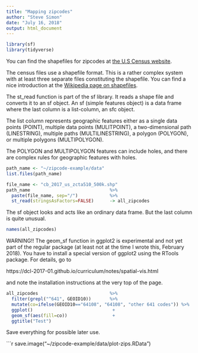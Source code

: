 ```yaml
---
title: "Mapping zipcodes"
author: "Steve Simon"
date: "July 16, 2018"
output: html_document
---
```


```r
library(sf)
library(tidyverse)
```

You can find the shapefiles for zipcodes at 
[the U.S Census website](https://www.census.gov/geo/maps-data/data/cbf/cbf_zcta.html).

The census files use a shapefile format. This is a rather complex system with at least three separate files constituting the shapefile. You can find a nice introduction at the
[Wikipedia page on shapefiles](https://en.wikipedia.org/wiki/Shapefile).

The st_read function is part of the sf library. It reads a shape file and converts it to an sf object. An sf (simple features object) is a data frame where the last column is a list-column, an sfc object.

The list column represents geographic features either as a single data points (POINT), multiple data points (MULITPOINT), a two-dimensional path (LINESTRING), multiple paths (MULTILINESTRING), a polygon (POLYGON), or multiple polygons (MULTIPOLYGON).

The POLYGON and MULTIPOLYGON features can include holes, and there are complex rules for geographic features with holes.

```r
path_name <- "~/zipcode-example/data"
list.files(path_name)
```

```r
file_name <- "cb_2017_us_zcta510_500k.shp"
path_name                              %>%
  paste(file_name, sep="/")            %>%
  st_read(stringsAsFactors=FALSE)      -> all_zipcodes
```

The sf object looks and acts like an ordinary data frame. But the last column is quite unusual.

```r
names(all_zipcodes)
```

WARNING!! The geom_sf function in ggplot2 is experimental and not yet part of the regular package (at least not at the time I wrote this, February 2018). You have to install a special version of ggplot2 using the RTools package. For details, go to

https://dcl-2017-01.github.io/curriculum/notes/spatial-vis.html

and note the installation instructions at the very top of the page.

```r
all_zipcodes                           %>%
  filter(grepl("^641", GEOID10))       %>%
  mutate(co=ifelse(GEOID10=="64108", "64108", "other 641 codes")) %>%
  ggplot()                              +
  geom_sf(aes(fill=co))                 +
  ggtitle("Test")
```

Save everything for possible later use.

```r
save.image("~/zipcode-example/data/plot-zips.RData")